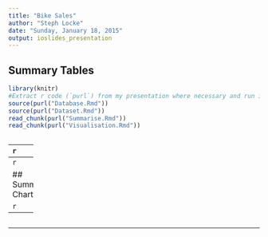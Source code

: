 ```yaml
---
title: "Bike Sales"
author: "Steph Locke"
date: "Sunday, January 18, 2015"
output: ioslides_presentation
---
```


## Summary Tables
```r
library(knitr)
#Extract r code (`purl`) from my presentation where necessary and run it( `source`)
source(purl("Database.Rmd"))
source(purl("Dataset.Rmd"))
read_chunk(purl("Summarise.Rmd"))
read_chunk(purl("Visualisation.Rmd"))
```

```r
```

------
```r
```

------
```r
```

## Summary Charts

```r
```

------

```r
```

------

```r
```
